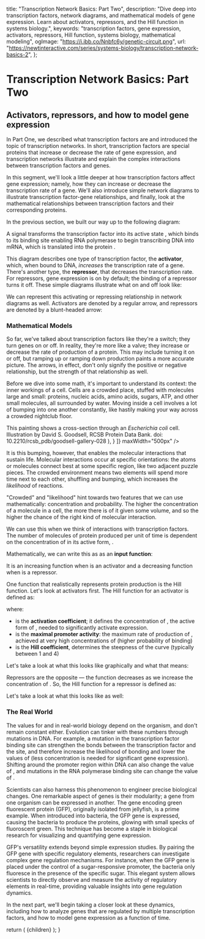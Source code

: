 
  title: "Transcription Network Basics: Part Two",
  description: "Dive deep into transcription factors, network diagrams, and mathematical models of gene expression. Learn about activators, repressors, and the Hill function in systems biology.",
  keywords: "transcription factors, gene expression, activators, repressors, Hill function, systems biology, mathematical modeling",
  ogImage: "https://i.ibb.co/Nnbfc6y/genetic-circuit.png",
  url: "https://newtinteractive.com/series/systems-biology/transcription-network-basics-2",
};

# Transcription Network Basics: Part Two

## Activators, repressors, and how to model gene expression

In Part One, we described what transcription factors are and introduced the topic of transcription networks. In short, transcription factors are special proteins that increase or decrease the rate of gene expression, and transcription networks illustrate and explain the complex interactions between transcription factors and genes.

In this segment, we'll look a little deeper at how transcription factors affect gene expression; namely, how they can increase or decrease the transcription rate of a gene. We'll also introduce simple network diagrams to illustrate transcription factor-gene relationships, and finally, look at the mathematical relationships between transcription factors and their corresponding proteins.

In the previous section, we built our way up to the following diagram:

<ArticleSection variant="medium" className="mt-5 md:mt-4">
  <ImageSeries
    images={[
      {
        src: "/images/gene-expression-diagram-full.svg",
        alt: "Detailed diagram of gene expression process from DNA to protein production",
        width: 745,
        height: 323,
        caption: "The horizontal line represents DNA. Gene Y labels the portion of DNA that encodes the gene for protein Y.",
      }
    ]}
    maxWidth="600px"
  />
</ArticleSection>

A signal <MathFormula tex="S_x" /> transforms the transcription factor <MathFormula tex="X" /> into its active state <MathFormula tex="X^*" />, which binds to its binding site enabling RNA polymerase to begin transcribing DNA into mRNA, which is translated into the protein <MathFormula tex="Y" />.

This diagram describes one type of transcription factor, the **activator**, which, when bound to DNA, *increases* the transcription rate of a gene. There's another type, the **repressor**, that decreases the transcription rate. For repressors, gene expression is on by default; the binding of a repressor turns it off. These simple diagrams illustrate what on and off look like:

<ArticleSection variant="medium" className="mt-5 md:mt-4">
  <ImageSeries
    images={[
      {
      src: "/images/repressor-on-diagram.svg",
      alt: "Repressor On Diagram",
      width: 748,
      height: 395,
      caption: "When the repressor is not bound, gene expression is ON.",
    },
    {
      src: "/images/repressor-off-diagram.svg",
      alt: "Repressor Off Diagram",
      width: 749,
      height: 403,
      caption: "When the repressor is bound, gene expression is OFF.",
    },
    ]}
  />
</ArticleSection>

We can represent this activating or repressing relationship in network diagrams as well. Activators are denoted by a regular arrow, and repressors are denoted by a blunt-headed arrow:

<ArticleSection variant="medium" className="mt-5 md:mt-4">
  <ImageSeries
    images={[
      {
      src: "/images/activator-repressor-notation.svg",
      alt: "Activator and Repressor Notation",
      width: 593,
      height: 184,
    }
  ]}
    maxWidth="500px"
  />
</ArticleSection>

### Mathematical Models

So far, we've talked about transcription factors like they're a switch; they turn genes on or off. In reality, they're more like a valve; they increase or decrease the rate of production of a protein. This may include turning it on or off, but ramping up or ramping down production paints a more accurate picture. The arrows, in effect, don't only signify the positive or negative relationship, but the strength of that relationship as well.

Before we dive into some math, it's important to understand its context: the inner workings of a cell. Cells are a crowded place, stuffed with molecules large and small: proteins, nucleic acids, amino acids, sugars, ATP, and other small molecules, all surrounded by water. Moving inside a cell involves a lot of bumping into one another constantly, like hastily making your way across a crowded nightclub floor.

<ArticleSection variant="medium" className="mt-5 md:mt-4">
  <ImageSeries
    images={[
    {
      src: "/images/e-coli-goodsell.png",
      alt: "E. coli Cell",
      width: 500,
      height: 500,
      caption: (
        <>
          This painting shows a cross-section through an <i>Escherichia coli</i> cell. 
          Illustration by David S. Goodsell, RCSB Protein Data Bank. 
          doi: 10.2210/rcsb_pdb/goodsell-gallery-028
        </>
      ),
    }
  ]}
    maxWidth="500px"
  />
</ArticleSection>

It is this bumping, however, that enables the molecular interactions that sustain life. Molecular interactions occur at specific orientations: the atoms or molecules connect best at some specific region, like two adjacent puzzle pieces. The crowded environment means two elements will spend more time next to each other, shuffling and bumping, which increases the *likelihood* of reactions.

"Crowded" and "likelihood" hint towards two features that we can use mathematically: concentration and probability. The higher the concentration of a molecule in a cell, the more there is of it given some volume, and so the higher the chance of the right kind of molecular interaction.

We can use this when we think of interactions with transcription factors. The number of molecules of protein <MathFormula tex="Y" /> produced per unit of time is dependent on the concentration of <MathFormula tex="X" /> in its active form, <MathFormula tex="X^*" />.

Mathematically, we can write this as as an **input function**:

<ArticleSection variant="medium" className="justify-center mx-auto mt-5 md:mt-4">
  <MathFormula tex="\text{rate of production of Y} = f(X^*)" />
</ArticleSection>

It is an increasing function when <MathFormula tex="X" /> is an activator and a decreasing function when <MathFormula tex="X" /> is a repressor.

One function that realistically represents protein production is the Hill function. Let's look at activators first. The Hill function for an activator is defined as:

<ArticleSection variant="medium" className="justify-center mx-auto mt-5 md:mt-4">
  <MathFormula tex="f(X^*) = \dfrac{X^{*n}}{K^n + X^{*n}}" />
</ArticleSection>

where:

  - <MathFormula tex="K" /> is the <strong>activation coefficient</strong>; it defines the concentration of <MathFormula tex="X^*" />, the active form of <MathFormula tex="X" />, needed to significantly activate expression.
  - <MathFormula tex="\beta" /> is the <strong>maximal promoter activity</strong>: the maximum rate of production of <MathFormula tex="Y" />, achieved at very high concentrations of <MathFormula tex="X^*" /> (higher probability of binding)
  - <MathFormula tex="n" /> is the <strong>Hill coefficient</strong>, determines the steepness of the curve (typically between 1 and 4)

Let's take a look at what this looks like graphically and what that means:

<ArticleSection variant="large" className="mt-9 md:mt-8">
  <ActivatorTutorial />
</ArticleSection>

Repressors are the opposite — the function decreases as we increase the concentration of <MathFormula tex="X^*" />. So, the Hill function for a repressor is defined as:

<ArticleSection variant="medium" className="justify-center mx-auto mt-5 md:mt-4">
  <MathFormula tex="f(X^*) = \dfrac{K^{n}}{K^n + X^{*n}}" />
</ArticleSection>

Let's take a look at what this looks like as well:

<ArticleSection variant="large" className="mt-9 md:mt-8">
  <RepressorTutorial />
</ArticleSection>

### The Real World

The values for <MathFormula tex="K" /> and <MathFormula tex="\beta" /> in real-world biology depend on the organism, and don't remain constant either. Evolution can tinker with these numbers through mutations in DNA. For example, a mutation in the transcription factor binding site can strengthen the bonds between the transcription factor and the site, and therefore increase the likelihood of bonding and lower the values of <MathFormula tex="K" /> (less concentration is needed for significant gene expression). Shifting around the promoter region within DNA can also change the value of <MathFormula tex="K" />, and mutations in the RNA polymerase binding site can change the value of <MathFormula tex="\beta" />.

Scientists can also harness this phenomenon to engineer precise biological changes. One remarkable aspect of genes is their modularity; a gene from one organism can be expressed in another. The gene encoding green fluorescent protein (GFP), originally isolated from jellyfish, is a prime example. When introduced into bacteria, the GFP gene is expressed, causing the bacteria to produce the proteins, glowing with small specks of fluoroscent green. This technique has become a staple in biological research for visualizing and quantifying gene expression.

GFP's versatility extends beyond simple expression studies. By pairing the GFP gene with specific regulatory elements, researchers can investigate complex gene regulation mechanisms. For instance, when the GFP gene is placed under the control of a sugar-responsive promoter, the bacteria only fluoresce in the presence of the specific sugar. This elegant system allows scientists to directly observe and measure the activity of regulatory elements in real-time, providing valuable insights into gene regulation dynamics.

In the next part, we'll begin taking a closer look at these dynamics, including how to analyze genes that are regulated by multiple transcription factors, and how to model gene expression as a function of time.

<ArticleSection variant="medium" className="mb-0">
  <ArticleNavigationContainer>
    <PreviousArticleLink 
    href="/series/systems-biology/transcription-network-basics-1"
    title="Transcription Network Basics: Part One"
  />
  <NextArticleLink 
    href="/series/systems-biology/transcription-network-basics-3"
    title="Transcription Network Basics: Part Three"
  />
  </ArticleNavigationContainer>
</ArticleSection>

<PostArticleSubscribe />

  return (
    <MdxLayout metadata={metadata}>{children}</MdxLayout>
  );
}
